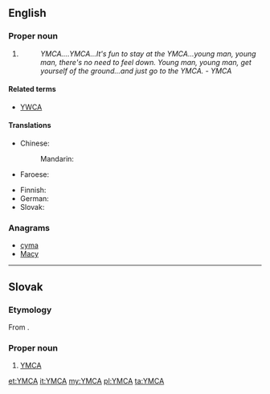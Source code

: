 ==English==
{{wikipedia}}

===Proper noun===
{{en-proper noun}}

# {{initialism of|{{w|Young Men's Christian Association}}|lang=en}}
#: ''YMCA....YMCA...It's fun to stay at the YMCA...young man, young man, there's no need to feel down. Young man, young man, get yourself of the ground...and just go to the YMCA.'' - {{w|Village People}} ''YMCA''

====Related terms====
* [[YWCA]]

====Translations====
{{trans-top|Young Men's Christian Association}}
* Chinese:
*: Mandarin: {{t|cmn|基督教青年會|tr=jīdùjiào qīngnián huì}}
* Faroese: {{t|fo|KFUM}}
{{trans-mid}}
* Finnish: {{t|fi|NMKY}} {{qualifier|Nuorten Miesten Kristillinen Yhdistys}}
* German: {{t+|de|CVJM}}
* Slovak: {{t|sk|YMCA}}<!--moved to Slovak entry: (pronounced ''imka'')-->
{{trans-bottom}}

===Anagrams===
* [[cyma#English|cyma]]
* [[Macy#English|Macy]]

----

==Slovak==

===Etymology===
From {{etyl|en|sk}} {{term|YMCA|lang=en}}.

===Proper noun===
{{sk-proper noun|g=n}}

# [[#English|YMCA]]

[[et:YMCA]]
[[it:YMCA]]
[[my:YMCA]]
[[pl:YMCA]]
[[ta:YMCA]]